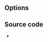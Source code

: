 {{Module|name=ftp|type=Access|first_version=0.5.0|description=FTP input}}
{{Module|name=ftp|type=Access output|description=FTP upload output}}
{{Clear}}

== Options ==
{{Option
|name=ftp-caching
|value=integer
|description=Caching in ms
}}
{{Option
|name=ftp-user
|value=string
|default="anonymous"
|description=Username
}}
{{Option
|name=ftp-password
|value=string
|default="anonymous@example.com"
|description=Password
}}
{{Option
|name=ftp-account
|value=string
|default="anonymous"
|description=Account
}}

== Source code ==
* {{VLCSourceFile|modules/access/ftp.c}}

{{Stub}}

{{Documentation footer}}